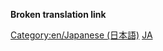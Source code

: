 '''Broken translation link'''{{en/-}}
{{en/Bilingual box| Ja
| このページはOpenTTD Wiki上の全ての'''日本語のページ'''が記載されています。
| This page provides an index for a wide range of subcategories (languages) of '''ARTICLES in [[Category/en/Other languages|other languages]]''' in OpenTTD Wiki.
Some articles with {{en/S|Other languages}} template with a value in <code>language_page</code> parameter automatically go to the listed subcategories.''}}

[[Category:en/Japanese (日本語)]][[Category:en/Articles in other languages|JA]]